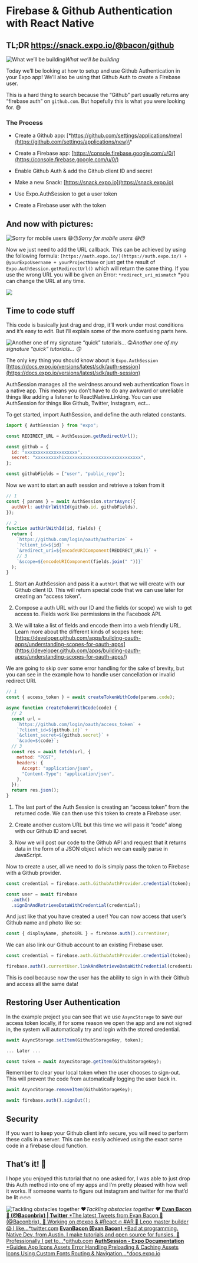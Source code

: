 # Firebase & Github Authentication with React Native

## TL;DR https://snack.expo.io/@bacon/github

![What we’ll be building](./images/1vs2GWbG66aRzZi8DYA6bgg.png)_What we’ll be building_

Today we’ll be looking at how to setup and use Github Authentication in your Expo app! We’ll also be using that Github Auth to create a Firebase user.

This is a hard thing to search because the “Github” part usually returns any “firebase auth” on `github.com`. But hopefully this is what you were looking for. 😅

<Snack url="https://snack.expo.io/embedded/@bacon/github">

### The Process

- Create a Github app: [\*https://github.com/settings/applications/new](https://github.com/settings/applications/new)\*

- Create a Firebase app: [https://console.firebase.google.com/u/0/](https://console.firebase.google.com/u/0/)

- Enable Github Auth & add the Github client ID and secret

- Make a new Snack: [https://snack.expo.io](https://snack.expo.io)

- Use Expo.AuthSession to get a user token

- Create a Firebase user with the token

## And now with pictures:

![Sorry for mobile users 😅😓](./images/1wW8iThgpeu_7zYLCyhdx1A.png)_Sorry for mobile users 😅😓_

Now we just need to add the URL callback. This can be achieved by using the following formula: `[https://auth.expo.io/](https://auth.expo.io/) + @yourExpoUsername + yourProjectName` or just get the result of `Expo.AuthSession.getRedirectUrl()` which will return the same thing. If you use the wrong URL you will be given an Error: `*redirect_uri_mismatch` \*you can change the URL at any time.

![](./images/1GuHvY0dx2WdDu9JoFJ3MgA.png)

## Time to code stuff

This code is basically just drag and drop, it’ll work under most conditions and it’s easy to edit. But I’ll explain some of the more confusing parts here.

![Another one of my signature “quick” tutorials… 🙃](./images/1reOODJnge_ty7zbvsKgHLw.gif)_Another one of my signature “quick” tutorials… 🙃_

The only key thing you should know about is `Expo.AuthSession` [https://docs.expo.io/versions/latest/sdk/auth-session](https://docs.expo.io/versions/latest/sdk/auth-session)

AuthSession manages all the weirdness around web authentication flows in a native app. This means you don’t have to do any awkward or unreliable things like adding a listener to ReactNative.Linking. You can use AuthSession for things like Github, Twitter, Instagram, ect…

To get started, import AuthSession, and define the auth related constants.

```js
import { AuthSession } from "expo";

const REDIRECT_URL = AuthSession.getRedirectUrl();

const github = {
  id: "xxxxxxxxxxxxxxxxxxxx",
  secret: "xxxxxxxxxhixxxxxxxxxxxxxxxxxxxxxxxxxxxxx",
};

const githubFields = ["user", "public_repo"];
```

Now we want to start an auth session and retrieve a token from it

```js
// 1
const { params } = await AuthSession.startAsync({
  authUrl: authUrlWithId(github.id, githubFields),
});

// 2
function authUrlWithId(id, fields) {
  return (
    `https://github.com/login/oauth/authorize` +
    `?client_id=${id}` +
    `&redirect_uri=${encodeURIComponent(REDIRECT_URL)}` +
    // 3
    `&scope=${encodeURIComponent(fields.join(" "))}`
  );
}
```

1. Start an AuthSession and pass it a `authUrl` that we will create with our Github client ID. This will return special code that we can use later for creating an “access token”.

1. Compose a auth URL with our ID and the fields (or scope) we wish to get access to. Fields work like permissions in the Facebook API.

1. We will take a list of fields and encode them into a web friendly URL. Learn more about the different kinds of scopes here: [https://developer.github.com/apps/building-oauth-apps/understanding-scopes-for-oauth-apps](https://developer.github.com/apps/building-oauth-apps/understanding-scopes-for-oauth-apps/)

We are going to skip over some error handling for the sake of brevity, but you can see in the example how to handle user cancellation or invalid redirect URI.

```js
// 1
const { access_token } = await createTokenWithCode(params.code);

async function createTokenWithCode(code) {
  // 2
  const url =
    `https://github.com/login/oauth/access_token` +
    `?client_id=${github.id}` +
    `&client_secret=${github.secret}` +
    `&code=${code}`;
  // 3
  const res = await fetch(url, {
    method: "POST",
    headers: {
      Accept: "application/json",
      "Content-Type": "application/json",
    },
  });
  return res.json();
}
```

1. The last part of the Auth Session is creating an “access token” from the returned code. We can then use this token to create a Firebase user.

1. Create another custom URL but this time we will pass it “code” along with our Github ID and secret.

1. Now we will post our code to the Github API and request that it returns data in the form of a JSON object which we can easily parse in JavaScript.

Now to create a user, all we need to do is simply pass the token to Firebase with a Github provider.

```js
const credential = firebase.auth.GithubAuthProvider.credential(token);

const user = await firebase
  .auth()
  .signInAndRetrieveDataWithCredential(credential);
```

And just like that you have created a user! You can now access that user’s Github name and photo like so:

```js
const { displayName, photoURL } = firebase.auth().currentUser;
```

We can also link our Github account to an existing Firebase user.

```js
const credential = firebase.auth.GithubAuthProvider.credential(token);

firebase.auth().currentUser.linkAndRetrieveDataWithCredential(credential);
```

This is cool because now the user has the ability to sign in with their Github and access all the same data!

## Restoring User Authentication

In the example project you can see that we use `AsyncStorage` to save our access token locally, if for some reason we open the app and are not signed in, the system will automatically try and login with the stored credential.

```js
await AsyncStorage.setItem(GithubStorageKey, token);

... Later ...

const token = await AsyncStorage.getItem(GithubStorageKey);
```

Remember to clear your local token when the user chooses to sign-out. This will prevent the code from automatically logging the user back in.

```js
await AsyncStorage.removeItem(GithubStorageKey);

await firebase.auth().signOut();
```

## Security

If you want to keep your Github client info secure, you will need to perform these calls in a server. This can be easily achieved using the exact same code in a firebase cloud function.

## That’s it! 👏

I hope you enjoyed this tutorial that no one asked for, I was able to just drop this Auth method into one of my apps and I’m pretty pleased with how well it works. If someone wants to figure out instagram and twitter for me that’d be lit 🔥🔥🔥

![Tackling obstacles together ❤](./images/1nG5llMvRpgaaPTxWElWB5g.gif)_Tackling obstacles together ❤_
[**Evan Bacon 🥓 (@Baconbrix) | Twitter**
*The latest Tweets from Evan Bacon 🥓 (@Baconbrix). 💙 Working on @expo & #React 🔥 #AR 🥓 Lego master builder 😱 I like…*twitter.com](https://twitter.com/baconbrix)
[**EvanBacon (Evan Bacon)**
*Bad at programming. Native Dev, from Austin. I make tutorials and open source for funsies. 💙 Professionally I get to…*github.com](https://github.com/evanbacon)
[**AuthSession - Expo Documentation**
*Guides App Icons Assets Error Handling Preloading & Caching Assets Icons Using Custom Fonts Routing & Navigation…*docs.expo.io](https://docs.expo.io/versions/latest/sdk/auth-session)
